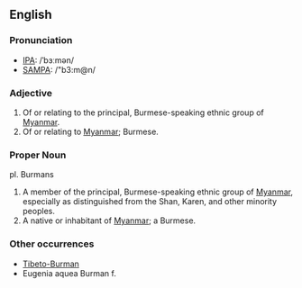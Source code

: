 == English ==

=== Pronunciation ===
*[[International Phonetic Alphabet|IPA]]:  /&#712;b&#604;&#720;m&#601;n/
*[[SAMPA]]: /"b3:m@n/

=== Adjective ===
# Of or relating to the principal, Burmese-speaking ethnic group of [[Myanmar]]. 
# Of or relating to [[Myanmar]]; Burmese.

=== Proper Noun ===
pl. Burmans 

# A member of the principal, Burmese-speaking ethnic group of [[Myanmar]], especially as distinguished from the Shan, Karen, and other minority peoples. 
# A native or inhabitant of [[Myanmar]]; a Burmese.

=== Other occurrences ===
* [[Tibeto-Burman]]
* Eugenia aquea Burman f.